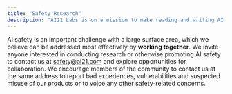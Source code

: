 ```yaml
---
title: "Safety Research"
description: "AI21 Labs is on a mission to make reading and writing AI-first experiences, with machines working alongside humans as thought partners, thereby promoting human welfare and prosperity. To deliver its promise, this technology must be deployed and used in a responsible and sustainable way, taking into consideration potential risks, including malicious use by bad actors, accidental misuse and broader societal harms. We take these risks extremely seriously and put measures in place to mitigate them."
---
```


AI safety is an important challenge with a large surface area, which we believe can be addressed most effectively by **working together**. We invite anyone interested in conducting research or otherwise promoting AI safety to contact us at [safety@ai21.com](https://docs.ai21.com/docs/) and explore opportunities for collaboration. We encourage members of the community to contact us at the same address to report bad experiences, vulnerabilities and suspected misuse of our products or to voice any other safety-related concerns.
